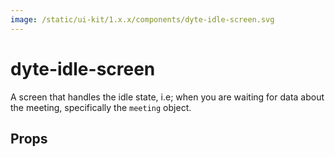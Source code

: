 ```yaml
---
image: /static/ui-kit/1.x.x/components/dyte-idle-screen.svg
---
```


# dyte-idle-screen

A screen that handles the idle state,
i.e; when you are waiting for data about the meeting, specifically the `meeting` object.

## Props

<PropsTable of="dyte-idle-screen" />
